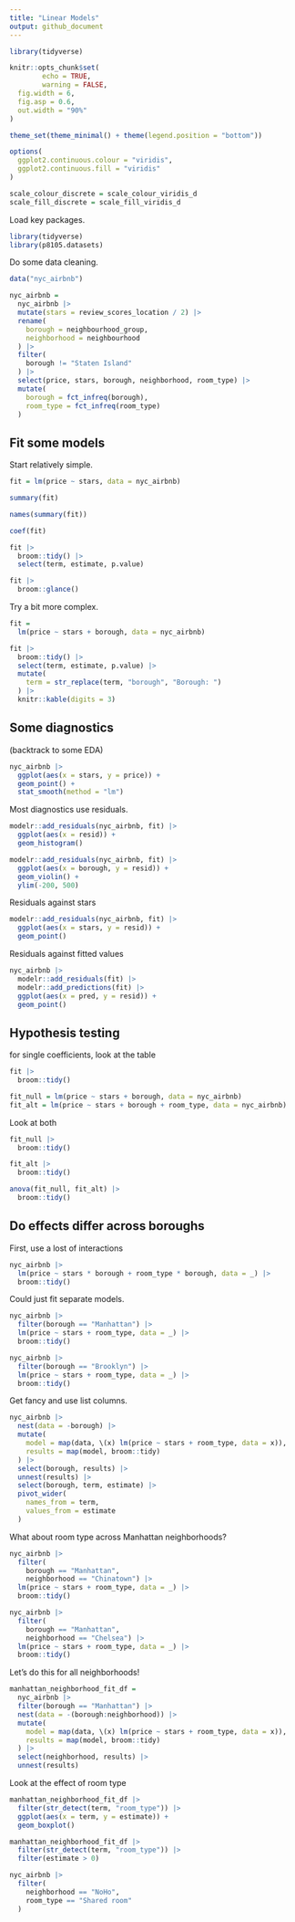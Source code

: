 ```yaml
---
title: "Linear Models"
output: github_document
---
```


```r
library(tidyverse)

knitr::opts_chunk$set(
        echo = TRUE, 
        warning = FALSE, 
  fig.width = 6, 
  fig.asp = 0.6,
  out.width = "90%"
)

theme_set(theme_minimal() + theme(legend.position = "bottom"))

options(
  ggplot2.continuous.colour = "viridis",
  ggplot2.continuous.fill = "viridis"
)

scale_colour_discrete = scale_colour_viridis_d
scale_fill_discrete = scale_fill_viridis_d
```

Load key packages.
```r
library(tidyverse)
library(p8105.datasets)
```


Do some data cleaning.
```r
data("nyc_airbnb")

nyc_airbnb =
  nyc_airbnb |> 
  mutate(stars = review_scores_location / 2) |> 
  rename(
    borough = neighbourhood_group, 
    neighborhood = neighbourhood
  ) |> 
  filter(
    borough != "Staten Island"
  ) |> 
  select(price, stars, borough, neighborhood, room_type) |> 
  mutate(
    borough = fct_infreq(borough),
    room_type = fct_infreq(room_type)
  )
```

## Fit some models

Start relatively simple.

```r
fit = lm(price ~ stars, data = nyc_airbnb)

summary(fit)

names(summary(fit))

coef(fit)

fit |> 
  broom::tidy() |> 
  select(term, estimate, p.value)

fit |> 
  broom::glance()
```

Try a bit more complex. 

```r
fit = 
  lm(price ~ stars + borough, data = nyc_airbnb)

fit |> 
  broom::tidy() |> 
  select(term, estimate, p.value) |> 
  mutate(
    term = str_replace(term, "borough", "Borough: ")
  ) |> 
  knitr::kable(digits = 3)
```


## Some diagnostics

(backtrack to some EDA)
```r
nyc_airbnb |> 
  ggplot(aes(x = stars, y = price)) +
  geom_point() +
  stat_smooth(method = "lm")
```

 Most diagnostics use residuals. 
 
```r
modelr::add_residuals(nyc_airbnb, fit) |> 
  ggplot(aes(x = resid)) +
  geom_histogram()
```
 
```r
modelr::add_residuals(nyc_airbnb, fit) |> 
  ggplot(aes(x = borough, y = resid)) +
  geom_violin() +
  ylim(-200, 500)
```

Residuals against stars
```r
modelr::add_residuals(nyc_airbnb, fit) |> 
  ggplot(aes(x = stars, y = resid)) +
  geom_point()
```

Residuals against fitted values
```r
nyc_airbnb |> 
  modelr::add_residuals(fit) |> 
  modelr::add_predictions(fit) |> 
  ggplot(aes(x = pred, y = resid)) +
  geom_point()
```


## Hypothesis testing

for single coefficients, look at the table
```r
fit |> 
  broom::tidy()
```

```r
fit_null = lm(price ~ stars + borough, data = nyc_airbnb)
fit_alt = lm(price ~ stars + borough + room_type, data = nyc_airbnb)
```

Look at both
```r
fit_null |> 
  broom::tidy()

fit_alt |> 
  broom::tidy()

anova(fit_null, fit_alt) |> 
  broom::tidy()
```

## Do effects differ across boroughs

First, use a lost of interactions

```r
nyc_airbnb |> 
  lm(price ~ stars * borough + room_type * borough, data = _) |> 
  broom::tidy()
```

Could just fit separate models.

```r
nyc_airbnb |> 
  filter(borough == "Manhattan") |> 
  lm(price ~ stars + room_type, data = _) |> 
  broom::tidy()

nyc_airbnb |> 
  filter(borough == "Brooklyn") |> 
  lm(price ~ stars + room_type, data = _) |> 
  broom::tidy()
```

Get fancy and use list columns.

```r
nyc_airbnb |> 
  nest(data = -borough) |> 
  mutate(
    model = map(data, \(x) lm(price ~ stars + room_type, data = x)), 
    results = map(model, broom::tidy)
  ) |> 
  select(borough, results) |> 
  unnest(results) |> 
  select(borough, term, estimate) |> 
  pivot_wider(
    names_from = term, 
    values_from = estimate
  )
```


What about room type across Manhattan neighborhoods?

```r
nyc_airbnb |> 
  filter(
    borough == "Manhattan", 
    neighborhood == "Chinatown") |> 
  lm(price ~ stars + room_type, data = _) |> 
  broom::tidy()

nyc_airbnb |> 
  filter(
    borough == "Manhattan", 
    neighborhood == "Chelsea") |> 
  lm(price ~ stars + room_type, data = _) |> 
  broom::tidy()
```


Let's do this for all neighborhoods!

```r
manhattan_neighborhood_fit_df = 
  nyc_airbnb |> 
  filter(borough == "Manhattan") |> 
  nest(data = -(borough:neighborhood)) |> 
  mutate(
    model = map(data, \(x) lm(price ~ stars + room_type, data = x)),
    results = map(model, broom::tidy)
  ) |> 
  select(neighborhood, results) |> 
  unnest(results)
```

Look at the effect of room type

```r
manhattan_neighborhood_fit_df |> 
  filter(str_detect(term, "room_type")) |> 
  ggplot(aes(x = term, y = estimate)) + 
  geom_boxplot()
```

```r
manhattan_neighborhood_fit_df |> 
  filter(str_detect(term, "room_type")) |> 
  filter(estimate > 0)

nyc_airbnb |> 
  filter(
    neighborhood == "NoHo", 
    room_type == "Shared room"
  )
```

